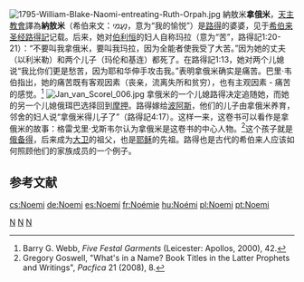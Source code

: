 [[Image:1795-William-Blake-Naomi-entreating-Ruth-Orpah.jpg|thumb]]
納敖米'''拿俄米'''，[[天主教會|天主教會]]譯為'''納敖米'''（希伯来文：''נָעֳמִי''，意为“我的愉悦”）是[[路得|路得]]的婆婆，见于[[希伯来圣经|希伯来圣经]][[路得記|路得記]]记载。后来，她对[[伯利恒|伯利恒]]的妇人自称玛拉（意为“苦”，路得記1:20-21）：“不要叫我拿俄米，要叫我玛拉，因为全能者使我受了大苦。”因为她的丈夫（以利米勒）和两个儿子（玛伦和基连）都死了。在路得記1:13，她对两个儿媳说“我比你们更是愁苦，因为耶和华伸手攻击我。”表明拿俄米确实是痛苦。巴里·韦伯指出，她的痛苦既有客观因素（丧亲，流离失所和贫穷），也有主观因素 - 痛苦的感觉。<ref>Barry G. Webb, ''Five Festal Garments'' (Leicester: Apollos, 2000), 42.</ref>
[[File:Jan_van_Scorel_006.jpg|thumb]] 
拿俄米的一个儿媳路得决定追随她，而她的另一个儿媳俄珥巴选择回到[[摩押|摩押]]。路得嫁给[[波阿斯|波阿斯]]，他们的儿子由拿俄米养育，邻舍的妇人说“拿俄米得儿子了”（路得記4:17）。这样一来，这卷书可以看作是拿俄米的故事：格雷戈里·戈斯韦尔认为拿俄米是这卷书的中心人物。<ref>Gregory Goswell, "What's in a Name? Book Titles in the Latter Prophets and Writings", ''Pacfica'' 21 (2008), 8.</ref>这个孩子就是[[俄备得|俄备得]]，后来成为[[大卫|大卫]]的祖父，也是[[耶稣|耶稣]]的先祖。路得也是古代的希伯来人应该如何照顾他们的家族成员的一个例子。

==参考文献==
<references/>

[[Category:圣经人物|N]]
[[Category:希伯来圣经中的人|N]]
[[Category:伯利恒人|N]]

[[cs:Noemi|cs:Noemi]]
[[de:Noemi|de:Noemi]]
[[es:Noemí|es:Noemí]]
[[fr:Noémie|fr:Noémie]]
[[hu:Noémi|hu:Noémi]]
[[pl:Noemi|pl:Noemi]]
[[pt:Noemi|pt:Noemi]]